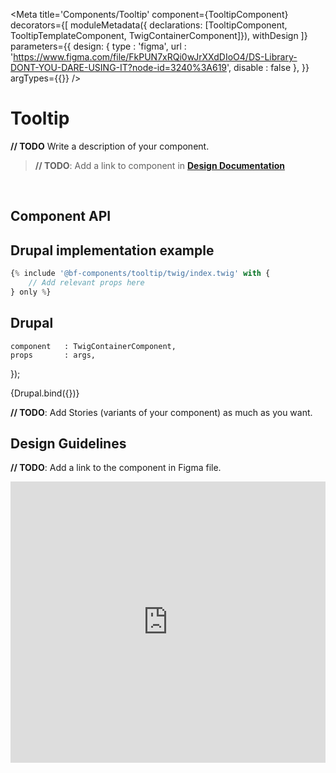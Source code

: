 
<Meta
    title='Components/Tooltip'
    component={TooltipComponent}
    decorators={[
        moduleMetadata({ declarations: [TooltipComponent, TooltipTemplateComponent, TwigContainerComponent]}),
        withDesign
    ]}
    parameters={{
        design: {
            type    : 'figma',
            url     : 'https://www.figma.com/file/FkPUN7xRQi0wJrXXdDIoO4/DS-Library-DONT-YOU-DARE-USING-IT?node-id=3240%3A619',
            disable : false
        },
    }}
    argTypes={{}}
/>

# Tooltip

**// TODO** Write a description of your component.
> **// TODO**: Add a link to component in **[Design Documentation](https://zeroheight.com/79f1d3365/p/70ccb4--buttons)**

<br />

## Component API

<ArgsTable of={TooltipComponent} />

## Drupal implementation example

```jsx
{% include '@bf-components/tooltip/twig/index.twig' with {
    // Add relevant props here
} only %}
```


## Drupal

    component   : TwigContainerComponent,
    props       : args,
});

<Canvas withSource='none'>
    <Story
        name='Drupal'
        height='300px'
        args={{
            elementPath : 'components/tooltip/_doc/template.drupal',
            label       : 'Tooltip',
        }}
    >
        {Drupal.bind({})}
    </Story>
</Canvas>

**// TODO**: Add Stories (variants of your component) as much as you want.

<!--
For now, Angular components ar not used, so it is hidden by default.

## Angular

  component: TooltipTemplateComponent,
  props: args,
});

<Canvas withSource='none'>
    <Story
        name='Angular'
        args={{
            label: 'Tooltip'
        }}
    >
        {Angular.bind({})}
    </Story>
</Canvas>

## Angular implementation example

Please, read the [Implementation Page](/?path=/docs/implementation-angular--page).
-->

## Design Guidelines

**// TODO**: Add a link to the component in Figma file.

<iframe width='100%' height='450' src='https://www.figma.com/embed?embed_host=share&url=https%3A%2F%2Fwww.figma.com%2Ffile%2FFkPUN7xRQi0wJrXXdDIoO4%2FDS-Library-DONT-YOU-DARE-USING-IT%3Fnode-id%3D3240%253A619&chrome=DOCUMENTATION' frameBorder='0' allowFullScreen></iframe>
